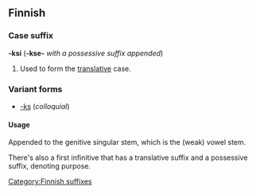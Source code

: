 ==Finnish==

===Case suffix===
'''-ksi''' ('''-kse-''' ''with a possessive suffix appended'')

# Used to form the [[translative]] case.

===Variant forms===
*[[-ks#Finnish|-ks]] (''colloquial'')

====Usage====
Appended to the genitive singular stem, which is the (weak) vowel stem. 

There's also a first infinitive that has a translative suffix and a possessive suffix, denoting purpose.
[[Category:Finnish suffixes]]